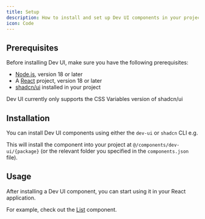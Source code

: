 ```yaml
---
title: Setup
description: How to install and set up Dev UI components in your project
icon: Code
---
```


## Prerequisites

Before installing Dev UI, make sure you have the following prerequisites:

- [Node.js](https://nodejs.org/en/download/), version 18 or later
- A [React](https://reactjs.org/docs/getting-started.html) project, version 18 or later
- [shadcn/ui](https://ui.shadcn.com/) installed in your project

<Callout type="info">
  Dev UI currently only supports the CSS Variables version of shadcn/ui
</Callout>

## Installation

You can install Dev UI components using either the `dev-ui` or `shadcn` CLI e.g.

<Installer packageName="{package}" />

This will install the component into your project at `@/components/dev-ui/{package}` (or the relevant folder you specified in the `components.json` file).

## Usage

After installing a Dev UI component, you can start using it in your React application.

For example, check out the [List](/list) component.

